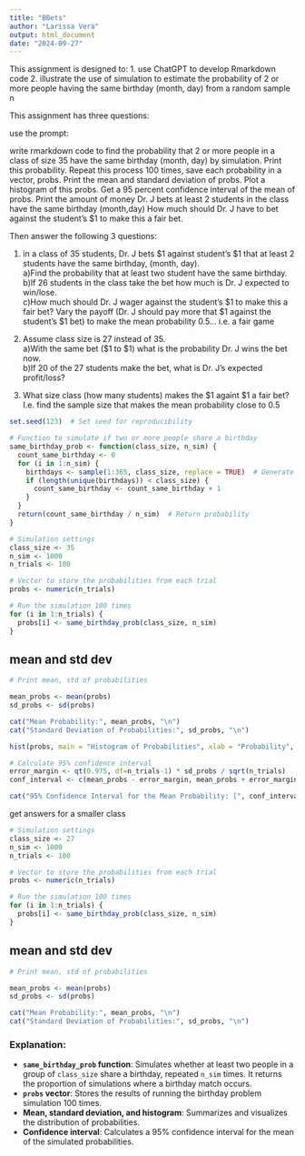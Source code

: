 ```yaml
---
title: "BBets"
author: "Larissa Vera"
output: html_document
date: "2024-09-27"
---
```


This assignment is designed to:
1. use ChatGPT to develop Rmarkdown code
2. illustrate the use of simulation to estimate the probability of 2 or more people having the same birthday (month, day) from a random sample n 

This assignment has three questions:  

use the prompt:

write rmarkdown code to find the probability that 2 or more people in a class of size 35 have the same birthday (month, day) by simulation. Print this probability. Repeat this process 100 times, save each probability in a vector, probs. Print the mean and standard deviation of probs.  Plot a histogram of this probs. Get a 95 percent confidence interval of the mean of probs.  Print the amount of money Dr. J bets at least 2 students in the class have the same birthday (month,day) How much should Dr. J have to bet against the student's $1 to make this a fair bet.
  

Then answer the following 3 questions:

1. in a class of 35 students, Dr. J bets $1 against student's $1  that at least 2 students have the same birthday, (month, day).  
a)Find the probability that at least two student have the same birthday.  
b)If 26 students in the class take the bet how much is Dr. J expected to win/lose.   
c)How much should Dr. J wager against the student's $1 to make this a fair bet?  Vary the payoff (Dr. J should pay more that $1 against the student's $1 bet) to make the mean probability 0.5... i.e. a fair game


2. Assume class size is 27 instead of 35.  
a)With the same bet ($1 to $1) what is the probability Dr. J wins the bet now.  
b)If 20 of the 27 students make the bet, what is Dr. J's expected profit/loss?

3. What size class (how many students) makes the $1 againt $1 a fair bet?  I.e. find the sample size that makes the mean probability close to 0.5


```r
set.seed(123)  # Set seed for reproducibility
```

```r
# Function to simulate if two or more people share a birthday
same_birthday_prob <- function(class_size, n_sim) {
  count_same_birthday <- 0
  for (i in 1:n_sim) {
    birthdays <- sample(1:365, class_size, replace = TRUE)  # Generate random birthdays
    if (length(unique(birthdays)) < class_size) {
      count_same_birthday <- count_same_birthday + 1
    }
  }
  return(count_same_birthday / n_sim)  # Return probability
}

# Simulation settings
class_size <- 35
n_sim <- 1000
n_trials <- 100

# Vector to store the probabilities from each trial
probs <- numeric(n_trials)

# Run the simulation 100 times
for (i in 1:n_trials) {
  probs[i] <- same_birthday_prob(class_size, n_sim)
}

```

## mean and std dev 

```r
# Print mean, std of probabilities

mean_probs <- mean(probs)
sd_probs <- sd(probs)

cat("Mean Probability:", mean_probs, "\n")
cat("Standard Deviation of Probabilities:", sd_probs, "\n")

```

```r
hist(probs, main = "Histogram of Probabilities", xlab = "Probability", col = "lightblue", border = "black")

```

```r
# Calculate 95% confidence interval
error_margin <- qt(0.975, df=n_trials-1) * sd_probs / sqrt(n_trials)
conf_interval <- c(mean_probs - error_margin, mean_probs + error_margin)

cat("95% Confidence Interval for the Mean Probability: [", conf_interval[1], ",", conf_interval[2], "]\n")

```


get answers for a smaller class

```r
# Simulation settings
class_size <- 27
n_sim <- 1000
n_trials <- 100

# Vector to store the probabilities from each trial
probs <- numeric(n_trials)

# Run the simulation 100 times
for (i in 1:n_trials) {
  probs[i] <- same_birthday_prob(class_size, n_sim)
}

```

## mean and std dev 

```r
# Print mean, std of probabilities

mean_probs <- mean(probs)
sd_probs <- sd(probs)

cat("Mean Probability:", mean_probs, "\n")
cat("Standard Deviation of Probabilities:", sd_probs, "\n")

```



### Explanation:

- **`same_birthday_prob` function**: Simulates whether at least two people in a group of `class_size` share a birthday, repeated `n_sim` times. It returns the proportion of simulations where a birthday match occurs.
- **`probs` vector**: Stores the results of running the birthday problem simulation 100 times.
- **Mean, standard deviation, and histogram**: Summarizes and visualizes the distribution of probabilities.
- **Confidence interval**: Calculates a 95% confidence interval for the mean of the simulated probabilities.
